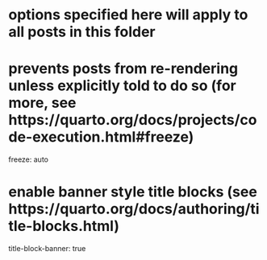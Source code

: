 
# options specified here will apply to all posts in this folder

# prevents posts from re-rendering unless explicitly told to do so (for more, see https://quarto.org/docs/projects/code-execution.html#freeze)
freeze: auto

# enable banner style title blocks (see https://quarto.org/docs/authoring/title-blocks.html)
title-block-banner: true
